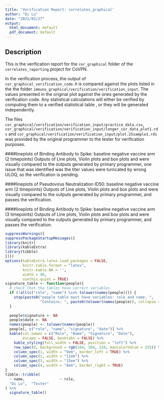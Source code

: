 ```yaml
---
title: 'Verification Report: correlates_graphical'
author: "Di Lu"
date: "2021/03/27"
output:
  html_document: default
  pdf_document: default
---
```


## Description

This is the verification report for the `cor_graphical` folder of the `correlates_reporting` project for CoVPN. 

In the verification process, the output of `cor_graphical_verification_code.R` is compared against the plots listed in the the folder `immuno_graphical/verification/verification_input`. The values presented in the original plot against the ones generated by the verification code. Any statistical calculations will either be verified by computing them to a verified statistical table , or they will be generated independently.

The files `cor_graphical/verification/verification_input/practice_data.csv`, `cor_graphical/verification/verification_input/longer_cor_data_plot1.rds` and 
`cor_graphical/verification/verification_input/plot.25sample1.rds` was provided by the original programmer to the tester for verification purposes.

####lineplots of Binding Antibody to Spike: baseline negative vaccine arm (2 timepoints)
Outputs of Line plots, Violin plots and box plots and were visually compared to the outputs generated by primary programmer, one issue that was identified was the titer values were turncated by wrong ULOQ, so the verification is pending.

####lineplots of Pseudovirus Neutralization ID50: baseline negative vaccine arm (2 timepoints)
Outputs of Line plots, Violin plots and box plots and were visually compared to the outputs generated by primary programmer, and passes the verification.

####lineplots of Binding Antibody to Spike: baseline negative vaccine arm (3 timepoints)
Outputs of Line plots, Violin plots and box plots and were visually compared to the outputs generated by primary programmer, and passes the verification.


```r
suppressWarnings({
suppressPackageStartupMessages({
library(knitr)
library(kableExtra)
library(tibble)
})})
options(kableExtra.latex.load_packages = FALSE, 
        knitr.table.format = "latex",
        knitr.kable.NA = '',
        width = 40,
        usethis.quiet = TRUE)
signature_table <- function(people){
  # check that the tables have correct variables
  if (!all(c("role", "name") %in% tolower(names(people)))) {
    stop(paste0("people table must have variables: role and name. ",
                "Contains: ", paste0(tolower(names(people)), collapse = ", ")))
  }
  
  people$signature <- NA
  people$date <- NA
  names(people) <- tolower(names(people))
  people[, c("role", "name", "signature", "date")] %>% 
  kable(col.names = c("Role", "Name", "Signature", "Date"),
        escape = FALSE, booktabs = FALSE) %>% 
    kable_styling(full_width = FALSE, position = "left") %>% 
    row_spec(0, background = rgb(184, 204, 228, maxColorValue = 255)) %>% 
    column_spec(1, width = "9em", border_left = TRUE) %>% 
    column_spec(2, width = "11em") %>% 
    column_spec(3, width = "15em") %>% 
    column_spec(4, width = "8em", border_right = TRUE)
}
tibble::tribble(
  ~ name,                ~ role,
  "Di Lu",  "Tester"
) %>% 
  signature_table()
```
